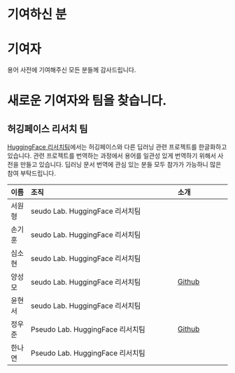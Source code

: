 # 기여하신 분 {.unnumbered}

# 기여자

용어 사전에 기여해주신 모든 분들께 감사드립니다.

# 새로운 기여자와 팀을 찾습니다.

## 허깅페이스 리서치 팀

[HuggingFace 리서치팀](https://pseudo-lab.github.io/hf-research-team/)에서는 허깅페이스와 다른 딥러닝 관련 프로젝트를 한글화하고 있습니다. 관련 프로젝트를 번역하는 과정에서 용어를 일관성 있게 번역하기 위해서 사전을 만들고 있습니다. 딥러닝 문서 번역에 관심 있는 분들 모두 참가가 가능하니 많은 참여 부탁드립니다.

| 이름   |                                     조직 |           소개|
|:----- |:----------------------------------------|:--------------|
| 서원형 |  seudo Lab. HuggingFace 리서치팀         |               |
| 손기훈 |  seudo Lab. HuggingFace 리서치팀         |               |
| 심소현 |  seudo Lab. HuggingFace 리서치팀         |               |
| 양성모 |  seudo Lab. HuggingFace 리서치팀         | [Github](https://github.com/gabrielwithappy)         |
| 윤현서 |  seudo Lab. HuggingFace 리서치팀         |        |
| 정우준 | Pseudo Lab. HuggingFace 리서치팀         | [Github](https://github.com/jungnerd)       |
| 한나연 | Pseudo Lab. HuggingFace 리서치팀         |        |

